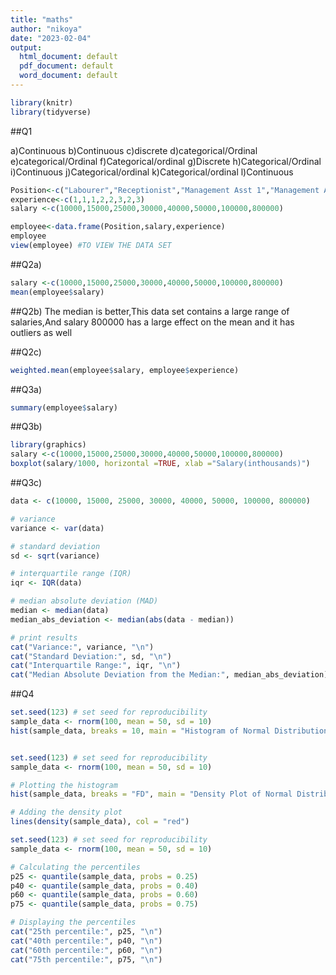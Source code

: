 ```yaml
---
title: "maths"
author: "nikoya"
date: "2023-02-04"
output:
  html_document: default
  pdf_document: default
  word_document: default
---
```

```r
library(knitr)
library(tidyverse)

```
##Q1

a)Continuous
b)Continuous
c)discrete
d)categorical/Ordinal
e)categorical/Ordinal
f)Categorical/ordinal
g)Discrete
h)Categorical/Ordinal
i)Continuous
j)Categorical/ordinal
k)Categorical/ordinal
l)Continuous


```r
Position<-c("Labourer","Receptionist","Management Asst 1","Management Asst 2","Junior executive 1","Junior executive 2","Accountant","CEO")
experience<-c(1,1,1,2,2,3,2,3)
salary <-c(10000,15000,25000,30000,40000,50000,100000,800000)

employee<-data.frame(Position,salary,experience)
employee
view(employee) #TO VIEW THE DATA SET

```
##Q2a)
```r

salary <-c(10000,15000,25000,30000,40000,50000,100000,800000)
mean(employee$salary)
```
##Q2b)
The median is better,This data set contains a large range of salaries,And salary 800000 has a large effect on the mean and it has outliers as well

##Q2c)
```r
weighted.mean(employee$salary, employee$experience)

```

##Q3a)
```r
summary(employee$salary)
```
##Q3b)

```r
library(graphics)
salary <-c(10000,15000,25000,30000,40000,50000,100000,800000)
boxplot(salary/1000, horizontal =TRUE, xlab ="Salary(inthousands)")

```
##Q3c)

```r
data <- c(10000, 15000, 25000, 30000, 40000, 50000, 100000, 800000)

# variance
variance <- var(data)

# standard deviation
sd <- sqrt(variance)

# interquartile range (IQR)
iqr <- IQR(data)

# median absolute deviation (MAD)
median <- median(data)
median_abs_deviation <- median(abs(data - median))

# print results
cat("Variance:", variance, "\n")
cat("Standard Deviation:", sd, "\n")
cat("Interquartile Range:", iqr, "\n")
cat("Median Absolute Deviation from the Median:", median_abs_deviation)

```

##Q4
```r
set.seed(123) # set seed for reproducibility
sample_data <- rnorm(100, mean = 50, sd = 10)
hist(sample_data, breaks = 10, main = "Histogram of Normal Distribution (mean = 50, sd = 10)", xlab = "Values", ylab = "Frequency", col = "blue")



```
```r
set.seed(123) # set seed for reproducibility
sample_data <- rnorm(100, mean = 50, sd = 10)

# Plotting the histogram
hist(sample_data, breaks = "FD", main = "Density Plot of Normal Distribution (mean = 50, sd = 10)", xlab = "Values", ylab = "Density", col = "blue", border = "white", freq = FALSE)

# Adding the density plot
lines(density(sample_data), col = "red")


```
```r
set.seed(123) # set seed for reproducibility
sample_data <- rnorm(100, mean = 50, sd = 10)

# Calculating the percentiles
p25 <- quantile(sample_data, probs = 0.25)
p40 <- quantile(sample_data, probs = 0.40)
p60 <- quantile(sample_data, probs = 0.60)
p75 <- quantile(sample_data, probs = 0.75)

# Displaying the percentiles
cat("25th percentile:", p25, "\n")
cat("40th percentile:", p40, "\n")
cat("60th percentile:", p60, "\n")
cat("75th percentile:", p75, "\n")

```

```


```

